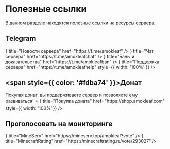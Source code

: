 
# Полезные ссылки

В данном разделе находятся полезные ссылки на ресурсы сервера.

## Telegram

<Cards>
  <Card 
    icon={<Newspaper color={"white"} />} 
    title="Новости сервера" 
    href="https://t.me/amokleaf"
  />
  <Card 
    icon={<MessageSquareText color={"white"} />} 
    title="Чат сервера" 
    href="https://t.me/amokleafchat"
  />
  <Card 
    icon={<Gavel color={"white"} />} 
    title="Баны и доказательства" 
    href="https://t.me/amokleafban"
  />
</Cards>
<Cards num='1'>
  <Card 
    icon={<BadgeHelp color={"white"} />} 
    title="Поддержка сервера" 
    href="https://t.me/amokleafhelp"
    style={{ width: '100%' }}
  />
</Cards>

## <span style={{ color: '#fdba74' }}>Донат</span>

<Callout>
    Покупая донат, вы поддерживаете сервер и позволяете ему развиваться! ⭐
</Callout>
<Cards num='1'>
  <Card 
    icon={<ShoppingBasket color={"#ffe172"} />} 
    title="Покупка доната" 
    href="https://shop.amokleaf.com"
    style={{ width: '100%' }}
  />
</Cards>

## Проголосовать на мониторинге

<Cards num='2'>
  <Card 
    icon={<HardDrive color={"white"} />} 
    title="MineServ" 
    href="https://mineserv.top/amokleaf?vote"
  />
  <Card 
    icon={<Star color={"white"} />} 
    title="MinecraftRating" 
    href="https://minecraftrating.ru/vote/293027"
  />
</Cards>